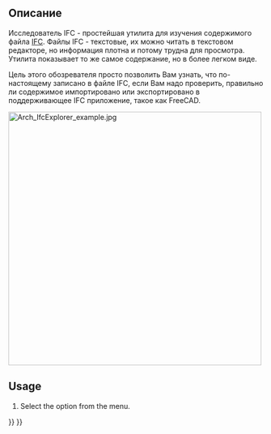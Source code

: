 <languages/>

<div class="mw-translate-fuzzy">
{{docnav/ru|[[Arch_Check|Check]]|[[Arch_ToggleIfcBrepFlag|Toggle IFC Brep flag]]|[[Arch_Workbench|Arch]]|IconL=Arch_Check.svg |IconC=Workbench_Arch.svg |IconR=Arch_ToggleIfcBrepFlag.svg}}
</div>

<div class="mw-translate-fuzzy">
{{GuiCommand/ru
|Name=Arch IfcExplorer
|Name/ru=Arch IfcExplorer
|MenuLocation=Архитектура → Утилиты → Исследователь Ifc
|Workbenches=[[Arch_Workbench/ru|Arch]]
|SeeAlso=[[Arch IFC/ru|Arch IFC]]
}}
</div>

<span id="Description"></span>
==Описание==

<div class="mw-translate-fuzzy">
Исследователь IFC - простейшая утилита для изучения содержимого файла [[Arch IFC/ru|IFC]]. Файлы IFC - текстовые, их можно читать в текстовом редакторе, но информация плотна и потому трудна для просмотра. Утилита показывает то же самое содержание, но в более легком виде.
</div>

<div class="mw-translate-fuzzy">
Цель этого обозревателя просто позволить Вам узнать, что по-настоящему записано в файле IFC, если Вам надо проверить, правильно ли содержимое импортировано или экспортировано в поддерживающее IFC приложение, такое как FreeCAD.
</div> 

[[Image:Arch IfcExplorer example.jpg|500px]]
{{Caption|Ifc Explorer with several properties}}

==Usage==

# Select the {{MenuCommand|Utils → [[Image:BIM_IfcExplorer.svg|16px]] Ifc explorer}} option from the menu.


<div class="mw-translate-fuzzy">
{{docnav/ru|[[Arch_Check|Check]]|[[Arch_ToggleIfcBrepFlag|Toggle IFC Brep flag]]|[[Arch_Workbench|Arch]]|IconL=Arch_Check.svg |IconC=Workbench_Arch.svg |IconR=Arch_ToggleIfcBrepFlag.svg}}
</div>

{{BIM_Tools_navi{{#translation:}}}}
{{Userdocnavi{{#translation:}}}}